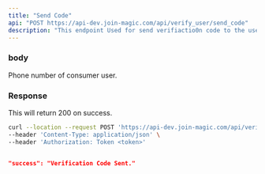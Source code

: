 ```yaml
---
title: "Send Code"
api: "POST https://api-dev.join-magic.com/api/verify_user/send_code"
description: "This endpoint Used for send verifiactio0n code to the user's phone."
---
```



### body
<ParamField body="phone" type="string">
  Phone number of consumer user.
</ParamField>


### Response

<ResponseField name="success" type="number">
  This will return 200 on success.
</ResponseField>

<RequestExample>

```bash Example Request
curl --location --request POST 'https://api-dev.join-magic.com/api/verify_user/send_code' \
--header 'Content-Type: application/json' \
--header 'Authorization: Token <token>'
```

</RequestExample>

<ResponseExample>

```json Response

"success": "Verification Code Sent."    
```

</ResponseExample>

